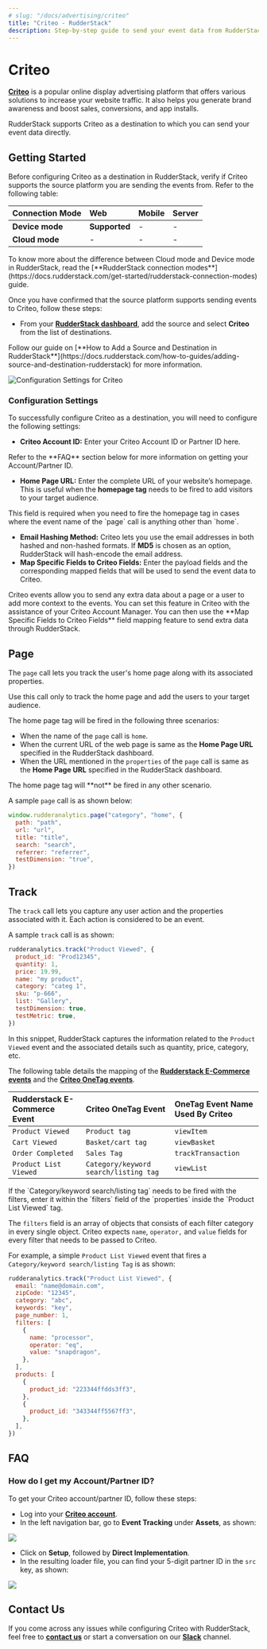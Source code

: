 ```yaml
---
# slug: "/docs/advertising/criteo"
title: "Criteo - RudderStack"
description: Step-by-step guide to send your event data from RudderStack to Criteo.
---
```


# Criteo

[**Criteo**](https://www.criteo.com/) is a popular online display advertising platform that offers various solutions to increase your website traffic. It also helps you generate brand awareness and boost sales, conversions, and app installs.

RudderStack supports Criteo as a destination to which you can send your event data directly.

## Getting Started

Before configuring Criteo as a destination in RudderStack, verify if Criteo supports the source platform you are sending the events from. Refer to the following table:

| **Connection Mode** | **Web**       | **Mobile** | **Server** |
| :------------------ | :------------ | :--------- | :--------- |
| **Device mode**     | **Supported** | -          | -          |
| **Cloud mode**      | -             | -          | -          |

<div class="infoBlock">
To know more about the difference between Cloud mode and Device mode in RudderStack, read the [**RudderStack connection modes**](https://docs.rudderstack.com/get-started/rudderstack-connection-modes) guide.

</div>

Once you have confirmed that the source platform supports sending events to Criteo, follow these steps:

- From your [**RudderStack dashboard**](https://app.rudderstack.com/), add the source and select **Criteo** from the list of destinations.

<div class="infoBlock">
Follow our guide on [**How to Add a Source and Destination in RudderStack**](https://docs.rudderstack.com/how-to-guides/adding-source-and-destination-rudderstack) for more information.

</div>

![Configuration Settings for Criteo](../../.gitbook/assets/Criteo.png)

### Configuration Settings

To successfully configure Criteo as a destination, you will need to configure the following settings:

- **Criteo Account ID:** Enter your Criteo Account ID or Partner ID here.

<div class="infoBlock">
Refer to the **FAQ** section below for more information on getting your Account/Partner ID.

</div>

- **Home Page URL:** Enter the complete URL of your website’s homepage. This is useful when the **homepage tag** needs to be fired to add visitors to your target audience.

<div class="infoBlock">
This field is required when you need to fire the homepage tag in cases where the event name of the `page` call is anything other than `home`.

</div>

- **Email Hashing Method:** Criteo lets you use the email addresses in both hashed and non-hashed formats. If **MD5** is chosen as an option, RudderStack will hash-encode the email address.
- **Map Specific Fields to Criteo Fields:** Enter the payload fields and the corresponding mapped fields that will be used to send the event data to Criteo.

<div class="infoBlock">
Criteo events allow you to send any extra data about a page or a user to add more context to the events. You can set this feature in Criteo with the assistance of your Criteo Account Manager. You can then use the **Map Specific Fields to Criteo Fields** field mapping feature to send extra data through RudderStack.

</div>

## Page

The `page` call lets you track the user's home page along with its associated properties.

<div class="infoBlock">
Use this call only to track the home page and add the users to your target audience.

</div>

The home page tag will be fired in the following three scenarios:

- When the name of the `page` call is `home`.
- When the current URL of the web page is same as the **Home Page URL** specified in the RudderStack dashboard.
- When the URL mentioned in the `properties` of the `page` call is same as the **Home Page URL** specified in the RudderStack dashboard.

<div class="warningBlock">
The home page tag will **not** be fired in any other scenario.

</div>

A sample `page` call is as shown below:

```javascript
window.rudderanalytics.page("category", "home", {
  path: "path",
  url: "url",
  title: "title",
  search: "search",
  referrer: "referrer",
  testDimension: "true",
})
```

## Track

The `track` call lets you capture any user action and the properties associated with it. Each action is considered to be an event.

A sample `track` call is as shown:

```javascript
rudderanalytics.track("Product Viewed", {
  product_id: "Prod12345",
  quantity: 1,
  price: 19.99,
  name: "my product",
  category: "categ 1",
  sku: "p-666",
  list: "Gallery",
  testDimension: true,
  testMetric: true,
})
```

In this snippet, RudderStack captures the information related to the `Product Viewed` event and the associated details such as quantity, price, category, etc.

The following table details the mapping of the [**Rudderstack E-Commerce events**](https://docs.rudderstack.com/rudderstack-api/rudderstack-ecommerce-events-specification) and the [**Criteo OneTag events**](https://support.criteo.com/s/article?article=All-Criteo-OneTag-events-and-parameters&language=en_US).

| **Rudderstack E-Commerce Event** | **Criteo OneTag Event**               | **OneTag Event Name Used By Criteo** |
| :------------------------------- | :------------------------------------ | :----------------------------------- |
| `Product Viewed`                 | `Product tag`                         | `viewItem`                           |
| `Cart Viewed`                    | `Basket/cart tag`                     | `viewBasket`                         |
| `Order Completed`                | `Sales Tag`                           | `trackTransaction`                   |
| `Product List Viewed`            | `Category/keyword search/listing tag` | `viewList`                           |

<div class="infoBlock">
If the `Category/keyword search/listing tag` needs to be fired with the filters, enter it within the `filters` field of the `properties` inside the `Product List Viewed` tag.

</div>

The `filters` field is an array of objects that consists of each filter category in every single object. Criteo expects `name`, `operator,` and `value` fields for every filter that needs to be passed to Criteo.

For example, a simple `Product List Viewed` event that fires a `Category/keyword search/listing Tag` is as shown:

```javascript
rudderanalytics.track("Product List Viewed", {
  email: "name@domain.com",
  zipCode: "12345",
  category: "abc",
  keywords: "key",
  page_number: 1,
  filters: [
    {
      name: "processor",
      operator: "eq",
      value: "snapdragon",
    },
  ],
  products: [
    {
      product_id: "223344ffdds3ff3",
    },
    {
      product_id: "343344ff5567ff3",
    },
  ],
})
```

## FAQ

### How do I get my Account/Partner ID?

To get your Criteo account/partner ID, follow these steps:

- Log into your [**Criteo account**](https://www.criteo.com/login/).
- In the left navigation bar, go to **Event Tracking** under **Assets**, as shown:

![](https://user-images.githubusercontent.com/59817155/127632648-75ef6105-09fc-4344-b59d-876d45d82951.png)

- Click on **Setup**, followed by **Direct Implementation**.
- In the resulting loader file, you can find your 5-digit partner ID in the `src` key, as shown:

![](https://user-images.githubusercontent.com/59817155/127632914-01fb0c10-1741-478e-b5d3-685d4c145f26.png)

## Contact Us

If you come across any issues while configuring Criteo with RudderStack, feel free to [**contact us**](mailto:docs@rudderstack.com) or start a conversation on our [**Slack**](https://resources.rudderstack.com/join-rudderstack-slack) channel.
